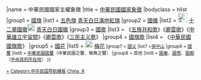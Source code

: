 {{Navbox
|{{#ifeq:{{{include}}}|true|child|}}
|name = 中華民國國家主權象徵
|title = [[中華民國國家象徵]]
|bodyclass = hlist
|group1 = [[中華民國旗幟列表|國旗]]
|list1 = {{Flagicon|ROC|1912}} [[五色旗 (中華民國)|五色旗]]{{to}}{{Flagicon|ROC|1928}} [[中華民國國旗|青天白日滿地紅旗]]
|group2 = [[中華民國國徽|國徽]]
|list2 = [[File:Twelve_Symbols_national_emblem_of_China.svg|25px]] [[十二章國徽]]{{to}}[[File:National_Emblem_of_the_Republic_of_China.svg|20px]] [[中華民國國徽|青天白日國徽]]
|group3 = [[中華民國國歌|國歌]]
|list3 = 《[[五族共和歌]]》{{to}}《[[卿云歌|卿雲歌]]》{{to}}《[[中華雄立宇宙間]]》{{to}}《[[卿云歌|卿雲歌]]》{{to}}《[[中華民國國歌|三民主义歌]]》
|group4 = [[國旗歌]]
|list4 = 《[[中華民國國旗歌|中華民國國旗歌]]》
|group5 = [[中華民國國花|國花]]
|list5 = [[File:Meihua ROC.svg|20px]] [[梅|梅花]]<small>
|group7 = [[中華民國國父|國父]]
|list7 =[[孫中山]]
|group6 = [[中華民國國璽|國璽]]
|list6 = [[中華民國國璽]]（中華民國之璽、榮典之璽）
|group8 = 其他
|list8 = [[中華民國國樂|國樂]]、[[新臺幣|國幣]]、[[中華民國首都|國都]]（[[中央政府所在地]]）
}}<noinclude>
[[Category:中華民國國家象徵|+]]
[[Category:中华民国导航模板]]
[[Category:国家象征导航模板|China, R]]
</noinclude>